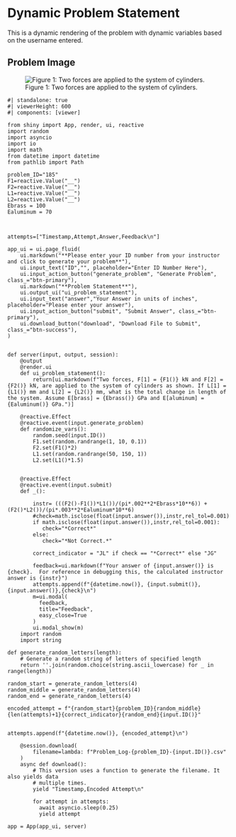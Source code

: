 # Dynamic Problem Statement {.unnumbered}

This is a dynamic rendering of the problem with dynamic variables based on the username entered. 


## Problem Image

![Figure 1: Two forces are applied to the system of cylinders.](images/185.png){fig-alt="Picture with two  cylinders connected. The cylinder on the left is made of brass and attached to the wall, with a load applied at the intersection of the cylinders. The brass cylinder has a length L[1] a radius of 2 mm. The second cylinder is made of aluminum, has a length of L[2], and has a radius of 3 mm. The scn load is applied to the end of the aluminum cylinder."}

```shinylive-python
#| standalone: true
#| viewerHeight: 600
#| components: [viewer]

from shiny import App, render, ui, reactive
import random
import asyncio
import io
import math
from datetime import datetime
from pathlib import Path

problem_ID="185"
F1=reactive.Value("__")
F2=reactive.Value("__")
L1=reactive.Value("__")
L2=reactive.Value("__")
Ebrass = 100
Ealuminum = 70



attempts=["Timestamp,Attempt,Answer,Feedback\n"]

app_ui = ui.page_fluid(
    ui.markdown("**Please enter your ID number from your instructor and click to generate your problem**"),
    ui.input_text("ID","", placeholder="Enter ID Number Here"),
    ui.input_action_button("generate_problem", "Generate Problem", class_="btn-primary"),
    ui.markdown("**Problem Statement**"),
    ui.output_ui("ui_problem_statement"),
    ui.input_text("answer","Your Answer in units of inches", placeholder="Please enter your answer"),
    ui.input_action_button("submit", "Submit Answer", class_="btn-primary"),
    ui.download_button("download", "Download File to Submit", class_="btn-success"),
)


def server(input, output, session):
    @output
    @render.ui
    def ui_problem_statement():
        return[ui.markdown(f"Two forces, F[1] = {F1()} kN and F[2] = {F2()} kN, are applied to the system of cylinders as shown. If L[1] = {L1()} mm and L[2] = {L2()} mm, what is the total change in length of the system. Assume E[brass] = {Ebrass()} GPa and E[aluminum] = {Ealuminum()} GPa.")]
    
    @reactive.Effect
    @reactive.event(input.generate_problem)
    def randomize_vars():
        random.seed(input.ID())
        F1.set(random.randrange(1, 10, 0.1))
        F2.set(F1()*2)
        L1.set(random.randrange(50, 150, 1))
        L2.set(L1()*1.5)
        

    @reactive.Effect
    @reactive.event(input.submit)
    def _():
        
        instr= (((F2()-F1())*L1())/(pi*.002**2*Ebrass*10**6)) + (F2()*L2())/(pi*.003**2*Ealuminum*10**6)
        #check=math.isclose(float(input.answer()),instr,rel_tol=0.001)
        if math.isclose(float(input.answer()),instr,rel_tol=0.001):
           check="*Correct*"
        else:
           check="*Not Correct.*"
        
        correct_indicator = "JL" if check == "*Correct*" else "JG"
        
        feedback=ui.markdown(f"Your answer of {input.answer()} is {check}.  For reference in debugging this, the calculated instructor answer is {instr}")
        attempts.append(f"{datetime.now()}, {input.submit()},{input.answer()},{check}\n")
        m=ui.modal(
          feedback,
          title="Feedback",
          easy_close=True
        )
        ui.modal_show(m)
    import random
    import string

def generate_random_letters(length):
    # Generate a random string of letters of specified length
    return ''.join(random.choice(string.ascii_lowercase) for _ in range(length))   

random_start = generate_random_letters(4)  
random_middle = generate_random_letters(4)
random_end = generate_random_letters(4)    

encoded_attempt = f"{random_start}{problem_ID}{random_middle}{len(attempts)+1}{correct_indicator}{random_end}{input.ID()}"


attempts.append(f"{datetime.now()}, {encoded_attempt}\n")

    @session.download(
        filename=lambda: f"Problem_Log-{problem_ID}-{input.ID()}.csv"
    )
    async def download():
        # This version uses a function to generate the filename. It also yields data
        # multiple times.
        yield "Timestamp,Encoded Attempt\n"
   
        for attempt in attempts:
          await asyncio.sleep(0.25) 
          yield attempt

app = App(app_ui, server)

```
